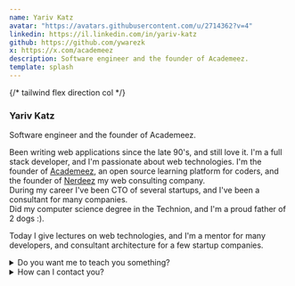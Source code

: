 ```yaml
---
name: Yariv Katz
avatar: "https://avatars.githubusercontent.com/u/2714362?v=4"
linkedin: https://il.linkedin.com/in/yariv-katz
github: https://github.com/ywarezk
x: https://x.com/academeez
description: Software engineer and the founder of Academeez.
template: splash
---
```



<div class="flex items-center not-content">
	<AvatarFull client:load name="Yariv Katz" avatar="https://avatars.githubusercontent.com/u/2714362?v=4" className="w-32 h-32" />
	{/* tailwind flex direction col */}
	<div class="flex flex-col ml-5">
		<h3 class="mt-0">Yariv Katz</h3>
		<p class="text-muted-foreground">Software engineer and the founder of Academeez.</p>
	</div>
</div>

Been writing web applications since the late 90's, and still love it. I'm a full stack developer, and I'm passionate about web technologies. I'm the founder of [Academeez](https://www.academeez.com), an open source learning platform for coders, and the founder of [Nerdeez](https://www.nerdeez.com/) my web consulting company.  
During my career I've been CTO of several startups, and I've been a consultant for many companies.  
Did my computer science degree in the Technion, and I'm a proud father of 2 dogs :).  

Today I give lectures on web technologies, and I'm a mentor for many developers, and consultant architecture for a few startup companies.



<details>
<summary>Do you want me to teach you something?</summary>

I'm highly experienced in web developement, and will be happy to give lectures on the following topics:
- JavaScript
- TypeScript
- React
- Angular
- Node.js
- Docker
- Kubernetes
- CI/CD
- Git
- Next.js

Write me a line on [LinkedIn](https://il.linkedin.com/in/yariv-katz) and we can schedule a lecture.


</details>

<details>
<summary>How can I contact you?</summary>

You can contact me on [LinkedIn](https://il.linkedin.com/in/yariv-katz)

</details>